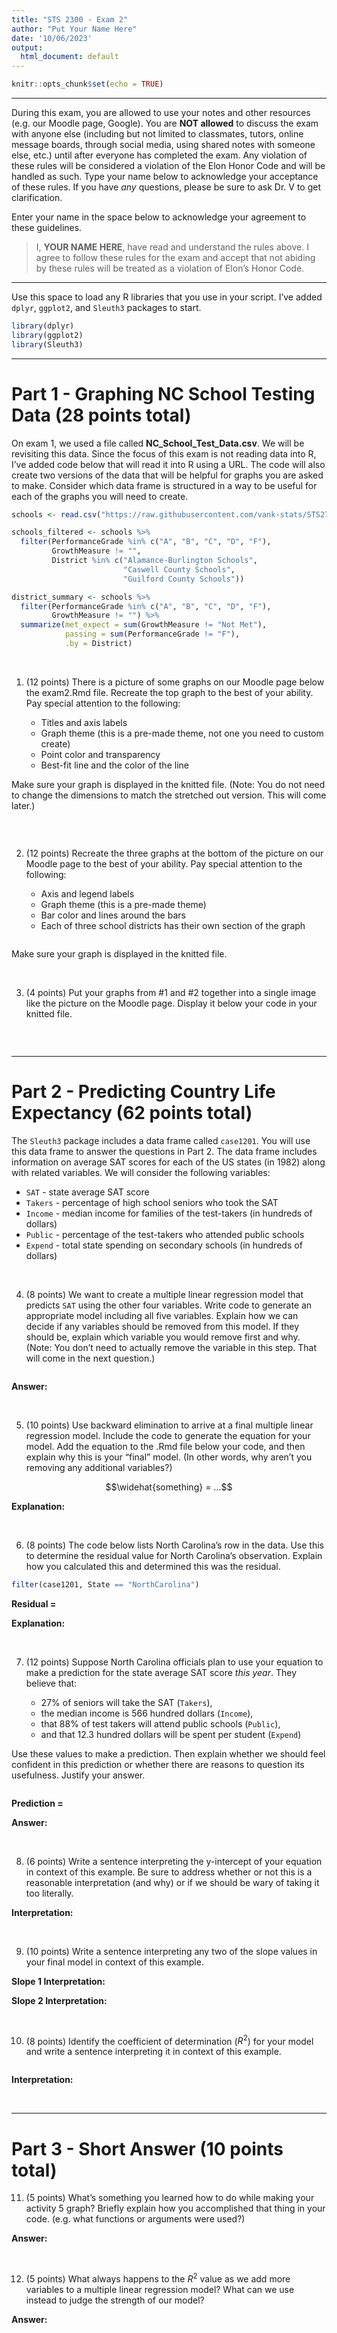 ```yaml
---
title: "STS 2300 - Exam 2"
author: "Put Your Name Here"
date: '10/06/2023'
output:
  html_document: default
---
```


```r
knitr::opts_chunk$set(echo = TRUE)
```

---

During this exam, you are allowed to use your notes and other resources (e.g. our Moodle page, Google). You are **NOT allowed** to discuss the exam with anyone else (including but not limited to classmates, tutors, online message boards, through social media, using shared notes with someone else, etc.) until after everyone has completed the exam. Any violation of these rules will be considered a violation of the Elon Honor Code and will be handled as such. Type your name below to acknowledge your acceptance of these rules. If you have *any* questions, please be sure to ask Dr. V to get clarification.

Enter your name in the space below to acknowledge your agreement to these guidelines.

> I, **YOUR NAME HERE**, have read and understand the rules above. I agree to follow these rules for the exam and accept that not abiding by these rules will be treated as a violation of Elon's Honor Code.

---

Use this space to load any R libraries that you use in your script. I've added `dplyr`, `ggplot2`, and `Sleuth3` packages to start.

```r
library(dplyr)
library(ggplot2)
library(Sleuth3)
```

---

# Part 1 - Graphing NC School Testing Data (28 points total)

On exam 1, we used a file called **NC_School_Test_Data.csv**. We will be revisiting this data. Since the focus of this exam is not reading data into R, I've added code below that will read it into R using a URL. The code will also create two versions of the data that will be helpful for graphs you are asked to make. Consider which data frame is structured in a way to be useful for each of the graphs you will need to create.

```r
schools <- read.csv("https://raw.githubusercontent.com/vank-stats/STS2720-Fall2021/main/NC_School_Test_Data.csv")

schools_filtered <- schools %>%
  filter(PerformanceGrade %in% c("A", "B", "C", "D", "F"),
         GrowthMeasure != "",
         District %in% c("Alamance-Burlington Schools",
                         "Caswell County Schools",
                         "Guilford County Schools"))

district_summary <- schools %>%
  filter(PerformanceGrade %in% c("A", "B", "C", "D", "F"),
         GrowthMeasure != "") %>%
  summarize(met_expect = sum(GrowthMeasure != "Not Met"),
            passing = sum(PerformanceGrade != "F"),
            .by = District)
```

<br>



1. (12 points) There is a picture of some graphs on our Moodle page below the exam2.Rmd file. Recreate the top graph to the best of your ability. Pay special attention to the following:

    - Titles and axis labels
    - Graph theme (this is a pre-made theme, not one you need to custom create)
    - Point color and transparency
    - Best-fit line and the color of the line
  
Make sure your graph is displayed in the knitted file. (Note: You do not need to change the dimensions to match the stretched out version. This will come later.)

```r

```

<br>



2. (12 points) Recreate the three graphs at the bottom of the picture on our Moodle page to the best of your ability. Pay special attention to the following:

    - Axis and legend labels
    - Graph theme (this is a pre-made theme)
    - Bar color and lines around the bars
    - Each of three school districts has their own section of the graph
  
```r

```

Make sure your graph is displayed in the knitted file.

<br>



3. (4 points) Put your graphs from #1 and #2 together into a single image like the picture on the Moodle page. Display it below your code in your knitted file.

```r

```

<br>



---

# Part 2 - Predicting Country Life Expectancy (62 points total)

The `Sleuth3` package includes a data frame called `case1201`. You will use this data frame to answer the questions in Part 2. The data frame includes information on average SAT scores for each of the US states (in 1982) along with related variables. We will consider the following variables:

  - `SAT` - state average SAT score
  - `Takers` - percentage of high school seniors who took the SAT
  - `Income` - median income for families of the test-takers (in hundreds of dollars)
  - `Public` - percentage of the test-takers who attended public schools
  - `Expend` - total state spending on secondary schools (in hundreds of dollars)

<br>



4. (8 points) We want to create a multiple linear regression model that predicts `SAT` using the other four variables. Write code to generate an appropriate model including all five variables. Explain how we can decide if any variables should be removed from this model. If they should be, explain which variable you would remove first and why. (Note: You don't need to actually remove the variable in this step. That will come in the next question.)

```r

```

**Answer:**

<br>


5. (10 points) Use backward elimination to arrive at a final multiple linear regression model. Include the code to generate the equation for your model. Add the equation to the .Rmd file below your code, and then explain why this is your "final" model. (In other words, why aren't you removing any additional variables?)

$$\widehat{something} = ...$$

**Explanation:**

<br>


6. (8 points) The code below lists North Carolina's row in the data. Use this to determine the residual value for North Carolina's observation. Explain how you calculated this and determined this was the residual.

```r
filter(case1201, State == "NorthCarolina")
```

**Residual = **

**Explanation:**

<br>


7. (12 points) Suppose North Carolina officials plan to use your equation to make a prediction for the state average SAT score *this year*. They believe that: 

    - 27% of seniors will take the SAT (`Takers`),
    - the median income is 566 hundred dollars (`Income`), 
    - that 88% of test takers will attend public schools (`Public`),
    - and that 12.3 hundred dollars will be spent per student (`Expend`)

Use these values to make a prediction. Then explain whether we should feel confident in this prediction or whether there are reasons to question its usefulness. Justify your answer.

```r

```

**Prediction = **

**Answer:**

<br>


8. (6 points) Write a sentence interpreting the y-intercept of your equation in context of this example. Be sure to address whether or not this is a reasonable interpretation (and why) or if we should be wary of taking it too literally.

**Interpretation:**

<br>


9. (10 points) Write a sentence interpreting any two of the slope values in your final model in context of this example.

**Slope 1 Interpretation:**

**Slope 2 Interpretation:**

<br>


10. (8 points) Identify the coefficient of determination ($R^2$) for your model and write a sentence interpreting it in context of this example.

```r

```

**Interpretation: **

<br>


---

# Part 3 - Short Answer (10 points total)

11. (5 points) What's something you learned how to do while making your activity 5 graph? Briefly explain how you accomplished that thing in your code. (e.g. what functions or arguments were used?)

**Answer:**

<br>


12. (5 points) What always happens to the $R^2$ value as we add more variables to a multiple linear regression model? What can we use instead to judge the strength of our model?

**Answer:**

<br>
